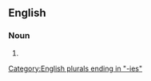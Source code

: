 ==English==

===Noun===
{{head|en|noun plural form}}

# {{plural of|suppository|lang=en}}

[[Category:English plurals ending in "-ies"]]